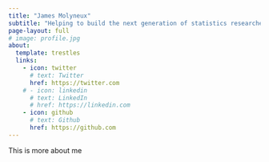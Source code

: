 ```yaml
---
title: "James Molyneux"
subtitle: "Helping to build the next generation of statistics researchers and problem solvers"
page-layout: full
# image: profile.jpg
about:
  template: trestles
  links:
    - icon: twitter
      # text: Twitter
      href: https://twitter.com
    # - icon: linkedin
      # text: LinkedIn
      # href: https://linkedin.com
    - icon: github
      # text: Github
      href: https://github.com
---
```


This is more about me
